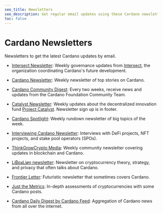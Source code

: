 ```yaml
---
seo_title: Newsletters
seo_description: Get regular email updates using these Cardano newsletters and stay informed with the latest Cardano updates, releases, and news.
toc: false
---
```


# Cardano Newsletters

Newsletters to get the latest Cardano updates by email.

- [Intersect Newsletter](https://www.intersectmbo.org/news)<OS url="https://github.com/IntersectMBO" />: Weekly governance updates from [Intersect](https://www.intersectmbo.org/), the organization coordinating Cardano's future development.

- [Cardano Newsletter](https://www.cardanonewsletter.com/): Weekly newsletter of top stories on Cardano.
- [Cardano Community Digest](https://cardano.org/newsletter/)<OS url="https://github.com/cardano-foundation" />: Every two weeks, receive news and updates from the Cardano Foundation Community Team.

- [Catalyst Newsletter](https://projectcatalyst.io/news)<OS url="https://github.com/Project-Catalyst" />: Weekly updates about the decentralized innovation fund [Project Catalyst](https://projectcatalyst.io/). Newsletter sign up is in footer.

- [Cardano Spotlight](https://cardanospot.io/landing)<OS url="https://github.com/emurgo" />: Weekly rundown newsletter of big topics of the week.

- [Interviewing Cardano Newsletter](https://medium.com/@patryk_karter): Interviews with DeFi projects, NFT projects, and stake pool operators (SPOs).

- [ThinkGrowCrypto Media](https://tgcmedia.beehiiv.com/): Weekly community newsletter covering updates in blockchain and Cardano.

- [Li₿εʁLiøη newsletter](https://liberlion.medium.com/): Newsletter on cryptocurrency theory, strategy, and privacy that often talks about Cardano.

- [Frontier Letter](https://frontierletter.substack.com/): Futuristic newsletter that sometimes covers Cardano.

- [Just the Metrics](https://justthemetrics.beehiiv.com/): In-depth assessments of cryptocurrencies with some Cardano posts.

- [Cardano Daily Digest by Cardano Feed](https://cardano.beehiiv.com/): Aggregation of Cardano news from all over the internet.
